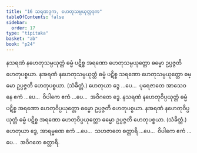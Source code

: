 ```yaml
---
title: "16 သရဏဒုက, ဟေတုသမ္ပယုတ္တဒုက"
tableOfContents: false
sidebar:
  order: 17
type: "tipitaka"
basket: "ab"
book: "p24"
---
```



<DynamicBreadcrumb />

<Division number="63" book="p24" e="ch" v="40" p="437">

<Paragraph number="140" book="p24">
နသရဏံ နဟေတုသမ္ပယုတ္တံ ဓမ္မံ ပဋိစ္စ အရဏော ဟေတုသမ္ပယုတ္တော ဓမ္မော ဥပ္ပဇ္ဇတိ ဟေတုပစ္စယာ. နအရဏံ နဟေတုသမ္ပယုတ္တံ ဓမ္မံ ပဋိစ္စ သရဏော ဟေတုသမ္ပယုတ္တော ဓမ္မော ဥပ္ပဇ္ဇတိ ဟေတုပစ္စယာ. (သံခိတ္တံ.)
</Paragraph>

<Paragraph number="141" book="p24">
ဟေတုယာ ဒွေ …ပေ…  ပုရေဇာတေ အာသေဝနေ ဧကံ …ပေ…  ဝိပါကေ ဧကံ …ပေ…  အဝိဂတေ ဒွေ.
</Paragraph>

</Division>
<Division number="64" book="p24" e="ch" v="40" p="437">

<Paragraph number="142" book="p24">
နသရဏံ နဟေတုဝိပ္ပယုတ္တံ ဓမ္မံ ပဋိစ္စ အရဏော ဟေတုဝိပ္ပယုတ္တော ဓမ္မော ဥပ္ပဇ္ဇတိ ဟေတုပစ္စယာ. နအရဏံ နဟေတုဝိပ္ပယုတ္တံ ဓမ္မံ ပဋိစ္စ အရဏော ဟေတုဝိပ္ပယုတ္တော ဓမ္မော ဥပ္ပဇ္ဇတိ ဟေတုပစ္စယာ. (သံခိတ္တံ.)
</Paragraph>

<Paragraph number="143" book="p24">
ဟေတုယာ ဒွေ, အာရမ္မဏေ ဧကံ …ပေ…  သဟဇာတေ စတ္တာရိ …ပေ…  ဝိပါကေ ဧကံ …ပေ…  အဝိဂတေ စတ္တာရိ.
</Paragraph>
</Division>